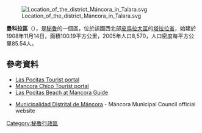 <!-- 檔案不存在 [[Image:Mancora_Municipal_Council_building.jpg|right]] ，可從英文維基百科取得 -->
[[Image:Location_of_the_district_Máncora_in_Talara.svg|right]]

'''曼科拉區'''（{{lang-es|Distrito de Máncora}}），是[[秘魯|秘魯]]的一個區，位於該國西北部[[皮烏拉大區|皮烏拉大區]]的[[塔拉拉省|塔拉拉省]]，始建於1908年11月14日，面積100.19平方公里，2005年人口8,570，人口密度每平方公里85.54人。

==參考資料==
*[http://www.laspocitas.com  Las Pocitas Tourist portal] {{Wayback|url=http://www.laspocitas.com/ |date=20100213124459 }}
*[http://www.mancorachico.com  Mancora Chico Tourist portal]{{dead link|date=2018年1月 |bot=InternetArchiveBot |fix-attempted=yes }}
*[http://www.mancora.net/pocitas.php Las Pocitas Beach at Mancora Guide] {{Wayback|url=http://www.mancora.net/pocitas.php |date=20160325185059 }}
* {{es icon}} [http://www.munimancora.gob.pe Municipalidad Distrital de Máncora] {{Wayback|url=http://www.munimancora.gob.pe/ |date=20190925234730 }} - Máncora Municipal Council official website

{{coord|4.1031|S|81.0481|W|source:wikidata-and-enwiki-cat-tree_region:PE|display=title}}

{{Peru-geo-stub}}
[[Category:秘魯行政區|Category:秘魯行政區]]